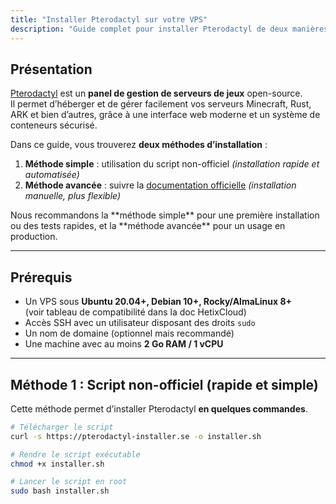 ```yaml
---
title: "Installer Pterodactyl sur votre VPS"
description: "Guide complet pour installer Pterodactyl de deux manières : via un script automatisé ou en suivant la documentation officielle."
---
```


## Présentation

[Pterodactyl](https://pterodactyl.io) est un **panel de gestion de serveurs de jeux** open-source.  
Il permet d’héberger et de gérer facilement vos serveurs Minecraft, Rust, ARK et bien d’autres, grâce à une interface web moderne et un système de conteneurs sécurisé.

Dans ce guide, vous trouverez **deux méthodes d’installation** :

1. **Méthode simple** : utilisation du script non-officiel *(installation rapide et automatisée)*  
2. **Méthode avancée** : suivre la [documentation officielle](https://pterodactyl.io/panel/1.0/getting_started.html) *(installation manuelle, plus flexible)*

<Note>
Nous recommandons la **méthode simple** pour une première installation ou des tests rapides, et la **méthode avancée** pour un usage en production.
</Note>

---

## Prérequis

- Un VPS sous **Ubuntu 20.04+, Debian 10+, Rocky/AlmaLinux 8+**  
  (voir tableau de compatibilité dans la doc HetixCloud)  
- Accès SSH avec un utilisateur disposant des droits `sudo`  
- Un nom de domaine (optionnel mais recommandé)  
- Une machine avec au moins **2 Go RAM / 1 vCPU**

---

## Méthode 1 : Script non-officiel (rapide et simple)

Cette méthode permet d’installer Pterodactyl **en quelques commandes**.

```bash
# Télécharger le script
curl -s https://pterodactyl-installer.se -o installer.sh

# Rendre le script exécutable
chmod +x installer.sh

# Lancer le script en root
sudo bash installer.sh
